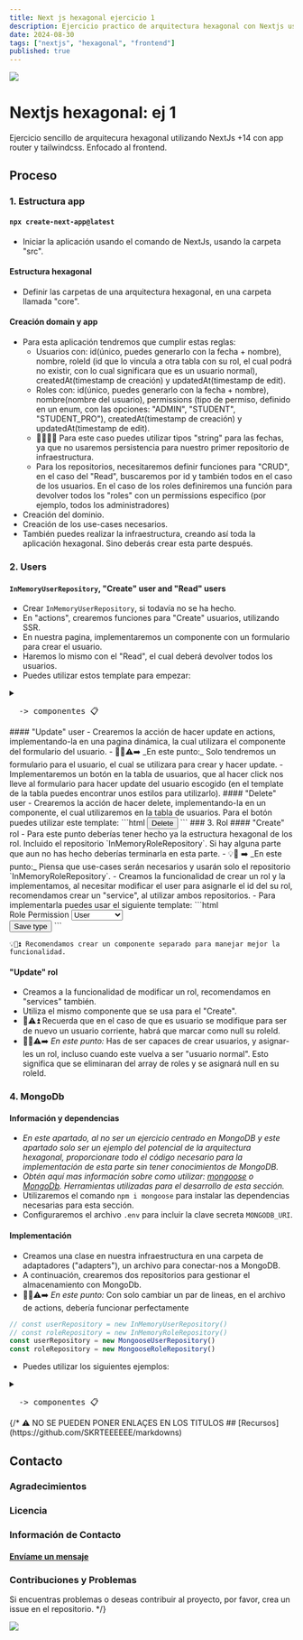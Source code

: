 ```yaml
---
title: Next js hexagonal ejercicio 1
description: Ejercicio practico de arquitectura hexagonal con Nextjs usando app router
date: 2024-08-30
tags: ["nextjs", "hexagonal", "frontend"]
published: true
---
```


<img src="https://user-images.githubusercontent.com/73097560/115834477-dbab4500-a447-11eb-908a-139a6edaec5c.gif" />

# Nextjs hexagonal: ej 1

Ejercicio sencillo de arquitecura hexagonal utilizando NextJs +14 con app router y tailwindcss. Enfocado al frontend.

## Proceso

### 1. Estructura app
#### `npx create-next-app@latest`
- Iniciar la aplicación usando el comando de NextJs, usando la carpeta "src".
#### Estructura hexagonal
- Definir las carpetas de una arquitectura hexagonal, en una carpeta llamada "core".
#### Creación domain y app
- Para esta aplicación tendremos que cumplir estas reglas:
  - Usuarios con: id(único, puedes generarlo con la fecha + nombre), nombre, roleId (id que lo vincula a otra tabla con su rol, el cual podrá no existir, con lo cual significara que es un usuario normal), createdAt(timestamp de creación) y updatedAt(timestamp de edit).
  - Roles con: id(único, puedes generarlo con la fecha + nombre), nombre(nombre del usuario), permissions (tipo de permiso, definido en un enum, con las opciones: "ADMIN", "STUDENT", "STUDENT_PRO"), createdAt(timestamp de creación) y updatedAt(timestamp de edit).
  - 🙋‍♂️💡⏫ Para este caso puedes utilizar tipos "string" para las fechas, ya que no usaremos persistencia para nuestro primer repositorio de infraestructura.
  - Para los repositorios, necesitaremos definir funciones para "CRUD", en el caso del "Read", buscaremos por id y también todos en el caso de los usuarios. En el caso de los roles definiremos una función para devolver todos los "roles" con un permissions especifico (por ejemplo, todos los administradores)
- Creación del dominio.
- Creación de los use-cases necesarios.
- También puedes realizar la infraestructura, creando así toda la aplicación hexagonal. Sino deberás crear esta parte después.
### 2. Users
#### `InMemoryUserRepository`, "Create" user and "Read" users
- Crear `InMemoryUserRepository`, si todavía no se ha hecho.
- En "actions", crearemos funciones para "Create" usuarios, utilizando SSR.
- En nuestra pagina, implementaremos un componente con un formulario para crear el usuario.
- Haremos lo mismo con el "Read", el cual deberá devolver todos los usuarios. 
- Puedes utilizar estos template para empezar:
<details>
<summary><pre>  -> componentes 📋</pre></summary>

```html 
  <!-- Componente Create -->
  <div>
      <h2 className="text-2xl font-bold mb-4">Create User</h2>
      <form className="flex h-20 items-center space-x-4">
        <div className="flex space-x-10 h-20 items-center">
          <label htmlFor="name" className="block font-medium text-gray-700">
            Name
          </label>
          <input
            type="text"
            id="name"
            name="name"
            className="mt-1 block w-full p-4 rounded-md border-gray-300 shadow-sm focus:border-primary focus:ring-primary sm:text-sm"
          />
        </div>
        <button
          className="inline-flex items-center px-4 py-4 border border-transparent hover:border-gray-800  text-sm font-medium rounded-md shadow-sm shadow-gray-300 hover:shadow-lg text-gray-500 bg-primary hover:bg-primary-dark focus:outline-none focus:ring-2 focus:ring-offset-2 focus:ring-primary"
        >
          Create User
        </button>
      </form>
    </div>
```

```html
  <!-- Pagina -->
  <main  className="container h-dvh mx-auto py-8 px-4 sm:px-6 lg:px-8">
    <div className="grid grid-cols-1 md:grid-cols-2 gap-8">
    <UserForm/>
    <!-- <UsersTable/> Componente para el "Read" -->
    </div>
  </main>
```

```html
  <!-- Componente Read -->
  <div className="p-6 bg-white shadow-md rounded-lg">
      <h2 className="text-3xl font-semibold mb-6 text-gray-800">Users</h2>
      <div className="overflow-x-auto">
        <table className="min-w-full bg-white border border-gray-300 rounded-lg">
          <thead className="bg-gray-100">
            <tr >
              <th
                scope="col"
                className="px-2 xl:px-6 py-3 text-left text-xs font-semibold text-gray-700 uppercase tracking-wider"
              >
                Name
              </th>
              <th
                scope="col"
                className="px-2 xl:px-6 py-3 text-left text-xs font-semibold text-gray-700 uppercase tracking-wider"
              >
                Edit
              </th>
              <!--Otras acciones-->
            </tr>
          </thead>
          <tbody className="bg-white divide-y divide-gray-200">
            <!--Por cada usuario-->
              <tr className="hover:bg-gray-50">
                <td className="px-2 xl:px-6 py-4 whitespace-nowrap text-sm text-gray-900">
                  [nombre]
                </td>
                <td className="px-2 xl:px-6 py-4 whitespace-nowrap">
                  <a
                    className="text-blue-600 hover:text-blue-800 font-medium"
                  >
                    Edit
                  </Link>
                </td>
                <!--Futuras acciones-->
              </tr>
            <!---->
          </tbody>
        </table>
      </div>
    </div>
```
</details>
#### "Update" user
- Crearemos la acción de hacer update en actions, implementando-la en una pagina dinámica, la cual utilizara el componente del formulario del usuario.
- 🧑‍🎓⚠️➡️ _En este punto:_ Solo tendremos un formulario para el usuario, el cual se utilizara para crear y hacer update.
- Implementaremos un botón en la tabla de usuarios, que al hacer click nos lleve al formulario para hacer update del usuario escogido (en el template de la tabla puedes encontrar unos estilos para utilizarlo).
#### "Delete" user
- Crearemos la acción de hacer delete, implementando-la en un componente, el cual utilizaremos en la tabla de usuarios. Para el botón puedes utilizar este template:
```html
  <button className="text-red-500 hover:text-red-700">
            Delete
  </button>
```
<Callout role="verificado" type="warning">
### 3. Rol
#### "Create" rol
- Para este punto deberías tener hecho ya la estructura hexagonal de los rol. Incluido el repositorio `InMemoryRoleRepository`. Si hay alguna parte que aun no has hecho deberías terminarla en esta parte.
- 💡🧠 ➡️ _En este punto:_ Piensa que use-cases serán necesarios y usarán solo el repositorio `InMemoryRoleRepository`.
- Creamos la funcionalidad de crear un rol y la implementamos, al necesitar modificar el user para asignarle el id del su rol, recomendamos crear un "service", al utilizar ambos repositorios.
- Para implementarla puedes usar el siguiente template:
```html
  <div>
      <label htmlFor="rolePermission" className="sr-only">Role Permission</label>
      <select id="role" name="rolePermission">
          <option value="null">User</option>
          <option value="ADMIN">Admin</option>
          <option value="STUDENT">Student</option>
          <option value="STUDENT_PRO">Student pro</option>
      </select>
  </div>
  <button>Save type</button>
```

    💡🧠⏫ Recomendamos crear un componente separado para manejar mejor la funcionalidad.
#### "Update" rol
- Creamos a la funcionalidad de modificar un rol, recomendamos en "services" también.
- Utiliza el mismo componente que se usa para el "Create".
- 🧠⚠️⏫ Recuerda que en el caso de que es usuario se modifique para ser de nuevo un usuario corriente, habrá que marcar como null su roleId.
- 🧑‍🎓⚠️➡️ _En este punto:_ Has de ser capaces de crear usuarios, y asignar-les un rol, incluso cuando este vuelva a ser "usuario normal". Esto significa que se eliminaran del array de roles y se asignará null en su roleId.
### 4. MongoDb
#### Información y dependencias
- _En este apartado, al no ser un ejercicio centrado en MongoDB y este apartado solo ser un ejemplo del potencial de la arquitectura hexagonal, proporcionare todo el código necesario para la implementación de esta parte sin tener conocimientos de MongoDB._
- _Obtén aquí mas información sobre como utilizar: [mongoose](https://mongoosejs.com/) o [MongoDb](https://www.mongodb.com/docs/). Herramientas utilizadas para el desarrollo de esta sección._
- Utilizaremos el comando `npm i mongoose` para instalar las dependencias necesarias para esta sección.
- Configuraremos el archivo `.env` para incluir la clave secreta `MONGODB_URI`.
#### Implementación
- Creamos una clase en nuestra infraestructura en una carpeta de adaptadores ("adapters"), un archivo para conectar-nos a MongoDB.
- A continuación, crearemos dos repositorios para gestionar el almacenamiento con MongoDb.
- 🧑‍🎓⚠️➡️ _En este punto:_ Con solo cambiar un par de lineas, en el archivo de actions, debería funcionar perfectamente 
```ts
// const userRepository = new InMemoryUserRepository()
// const roleRepository = new InMemoryRoleRepository()
const userRepository = new MongooseUserRepository()
const roleRepository = new MongooseRoleRepository()
```
- Puedes utilizar los siguientes ejemplos:
<details>
<summary><pre>  -> componentes 📋</pre></summary>


```ts
//src/core/infrastructure/adapters/mongo-db-connection.ts
import mongoose, { Connection } from 'mongoose';

type DBConnection = {
    isConnected: boolean;
  }

export const connectToDB = async ():Promise<Connection> => {
  const connection: DBConnection = {isConnected: false};
  try {
    if (connection.isConnected) return mongoose.connection;
    const db = await mongoose.connect(process.env.MONGODB_URI || "");
    connection.isConnected = db.connections[0].readyState === 1;
    console.log("Connected!");
    return db.connection;
    
  } catch (error: any) {
    throw new Error(error);
  }
};
export abstract class MongoDbConnection {
    private connection: Connection | null = null;
    protected async connect(): Promise<void> {
        if (!this.connection) {
            try {
                this.connection = await connectToDB();
            } catch (error) {
                console.error("Failed to connect to the database:", error);
                throw new Error("Unable to establish database connection");
            }
        }
    }
    public async getConnection(): Promise<Connection> {
        if (!this.connection) {
            await this.connect();
        }
        if (!this.connection) {
            throw new Error("Database connection not established.");
        }
        return this.connection;
    }
}
```

```ts
//src/core/infrastructure/repositories/mongoose-user-repository.ts
import { User } from '@/core/domain/entities/User';
import { UserRepository } from '@/core/domain/repositories/user-repository';
import { UserDocument, UserModel } from '@/models/user-role-schema';
import { MongoDbConnection } from '../adapters/mongo-db-connection';


export class MongooseUserRepository extends MongoDbConnection implements UserRepository {

    async create(user: User): Promise<User> {
        await this.connect();
        const newUser = new UserModel(user)
        const savedUser = await newUser.save()
        console.log("savedUser: ",savedUser)
        return this.documentToUser(savedUser)

    }
    async findById(id: string): Promise<User | null> {
        await this.connect()
        const user = await UserModel.findById(id)
        return user ? this.documentToUser(user) : null
    }
    async update(id: string, name: string, roleId?: string): Promise<User> {
        await this.connect(); // Asegúrate de que la conexión esté establecida
    
        // Busca el usuario por su ID
        const user = await UserModel.findById(id);
        if (!user) throw new Error("Error al encontrar el usuario");
    
        // Actualiza los campos necesarios
        user.name = name;
        user.roleId = roleId !== undefined ? roleId : user.roleId; // Mantiene el valor actual si roleId no se proporciona
        user.updatedAt = Date.now(); // Actualiza la fecha de modificación como timestamp
    
        // Guarda los cambios en la base de datos
        const updatedUser = await user.save();
        console.log("updated user: ",updatedUser)
        return this.documentToUser(updatedUser); // Convierte el documento actualizado a la entidad User
    }
    async delete(id:string):Promise<void> {
        await this.connect()
        const result = await UserModel.deleteOne({_id:id})
        if (result.deletedCount === 0) throw new Error(`User with id ${id} not found`);
    }
    async findAll(): Promise<User[] | null> {
        await this.connect()
        const users = await UserModel.find()
        return users.length > 0 ? users.map(this.documentToUser):null
    }
    async deleteRoleId(id: string): Promise<void> {
        await this.connect()
        const result = await UserModel.updateOne({ _id: id }, { $set: { roleId: null } });
        if (result.matchedCount === 0) throw new Error(`User with id ${id} not found`);
    }
    private documentToUser(doc: UserDocument): User {
        return {
          id: doc._id.toString(),
          name: doc.name,
          roleId: doc.roleId ? doc.roleId.toHexString() : null,
          createdAt: doc.createdAt.toISOString(),
          updatedAt: doc.updatedAt.toISOString()
        };
      }

}
```

```ts
//src/core/infrastructure/repositories/mongoose-role-repository.ts
import { RoleRepository } from "@/core/domain/repositories/role-repository";
import { MongoDbConnection } from "../adapters/mongo-db-connection";
import { Role, RoleType } from "@/core/domain/entities/Role";
import { RoleDocument, RoleModel } from "@/models/user-role-schema";

export class MongooseRoleRepository extends MongoDbConnection implements RoleRepository{
    async create(role: Role): Promise<Role> {
        await this.connect()
        const newRole = new RoleModel(role)
        const savedRole = await newRole.save()
        console.log("saved role: ", savedRole)
        return this.documentToRole(savedRole)
    }
    async findById(id: string): Promise<Role | null> {
        this.connect()
        const role = await RoleModel.findById(id)
        return role ? this.documentToRole(role):null
        
    }
    async update(id: string, permissions: RoleType): Promise<Role> {
        await this.connect()
        const role = await RoleModel.findById(id)
        role.permissions = permissions
        const updatedRole = await role.save()
        return this.documentToRole(updatedRole)
    }
    async delete(id: string): Promise<void> {
        await this.connect()
        await RoleModel.findByIdAndDelete(id)
    }
    private documentToRole(doc: RoleDocument): Role {
        return {
            id: doc._id.toString(),
            name: doc.name,
            permissions: doc.permissions as RoleType,
            createdAt: doc.createdAt.toISOString(),
            updatedAt: doc.updatedAt.toISOString()
        }
    }
}
```
</details>
</Callout>
{/* 
⚠️ NO SE PUEDEN PONER ENLAÇES EN LOS TITULOS
## [Recursos](https://github.com/SKRTEEEEEE/markdowns)

## Contacto

### Agradecimientos

### Licencia

### Información de Contacto

#### [Envíame un mensaje](mailto:adanreh.m@gmail.com)

### Contribuciones y Problemas

Si encuentras problemas o deseas contribuir al proyecto, por favor, crea un issue en el repositorio. */}

<img src="https://user-images.githubusercontent.com/73097560/115834477-dbab4500-a447-11eb-908a-139a6edaec5c.gif"/>